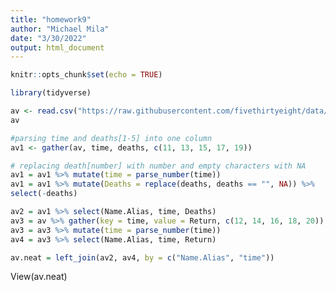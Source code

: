 ```yaml
---
title: "homework9"
author: "Michael Mila"
date: "3/30/2022"
output: html_document
---
```


```r
knitr::opts_chunk$set(echo = TRUE)
```

```r
library(tidyverse)
```

```r
av <- read.csv("https://raw.githubusercontent.com/fivethirtyeight/data/master/avengers/avengers.csv", stringsAsFactors = FALSE)
av
```

```r

#parsing time and deaths[1-5] into one column
av1 <- gather(av, time, deaths, c(11, 13, 15, 17, 19))

# replacing death[number] with number and empty characters with NA
av1 = av1 %>% mutate(time = parse_number(time))
av1 = av1 %>% mutate(Deaths = replace(deaths, deaths == "", NA)) %>%
select(-deaths)

av2 = av1 %>% select(Name.Alias, time, Deaths)
av3 = av %>% gather(key = time, value = Return, c(12, 14, 16, 18, 20))
av3 = av3 %>% mutate(time = parse_number(time))
av4 = av3 %>% select(Name.Alias, time, Return)

av.neat = left_join(av2, av4, by = c("Name.Alias", "time"))
```

View(av.neat)
